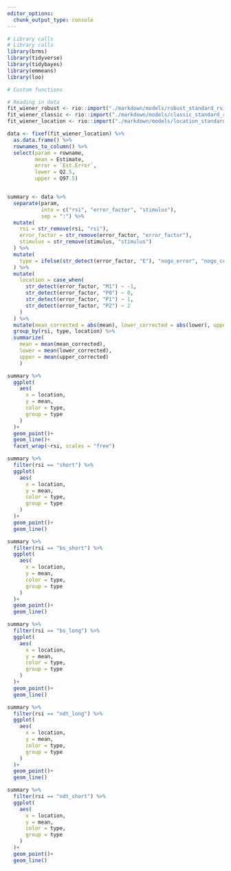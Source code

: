 ```yaml
---
editor_options:
  chunk_output_type: console
---
```

```r
# Library calls
# Library calls
library(brms)
library(tidyverse)
library(tidybayes)
library(emmeans)
library(loo)
```

```r
# Custom functions

```

```r
# Reading in data
fit_wiener_robust <- rio::import("./markdown/models/robust_standard_rsi_err2023-02-15.rda")
fit_wiener_classic <- rio::import("./markdown/models/classic_standard_rsi_err_2023-02-15.rda")
fit_wiener_location <- rio::import("./markdown/models/location_standard_rsi_err_2023-02-19.rda")
```

```r
data <- fixef(fit_wiener_location) %>%
  as.data.frame() %>% 
  rownames_to_column() %>% 
  select(param = rowname,
         mean = Estimate,
         error = `Est.Error`,
         lower = Q2.5,
         upper = Q97.5)


summary <- data %>% 
  separate(param,
           into = c("rsi", "error_factor", "stimulus"),
           sep = ":") %>% 
  mutate(
    rsi = str_remove(rsi, "rsi"),
    error_factor = str_remove(error_factor, "error_factor"),
    stimulus = str_remove(stimulus, "stimulus")
  ) %>% 
  mutate(
    type = ifelse(str_detect(error_factor, "E"), "nogo_error", "nogo_correct")
  ) %>% 
  mutate(
    location = case_when(
      str_detect(error_factor, "M1") ~ -1,
      str_detect(error_factor, "P0") ~ 0,
      str_detect(error_factor, "P1") ~ 1,
      str_detect(error_factor, "P2") ~ 2
    )
  ) %>% 
  mutate(mean_corrected = abs(mean), lower_corrected = abs(lower), upper_corrected = abs(upper)) %>% 
  group_by(rsi, type, location) %>% 
  summarize(
    mean = mean(mean_corrected),
    lower = mean(lower_corrected), 
    upper = mean(upper_corrected)
    )

summary %>% 
  ggplot(
    aes(
      x = location,
      y = mean,
      color = type,
      group = type
    )
  )+
  geom_point()+
  geom_line()+
  facet_wrap(~rsi, scales = "free")

summary %>% 
  filter(rsi == "short") %>% 
  ggplot(
    aes(
      x = location,
      y = mean,
      color = type,
      group = type
    )
  )+
  geom_point()+
  geom_line()

summary %>% 
  filter(rsi == "bs_short") %>% 
  ggplot(
    aes(
      x = location,
      y = mean,
      color = type,
      group = type
    )
  )+
  geom_point()+
  geom_line()

summary %>% 
  filter(rsi == "bs_long") %>% 
  ggplot(
    aes(
      x = location,
      y = mean,
      color = type,
      group = type
    )
  )+
  geom_point()+
  geom_line()

summary %>% 
  filter(rsi == "ndt_long") %>% 
  ggplot(
    aes(
      x = location,
      y = mean,
      color = type,
      group = type
    )
  )+
  geom_point()+
  geom_line()

summary %>% 
  filter(rsi == "ndt_short") %>% 
  ggplot(
    aes(
      x = location,
      y = mean,
      color = type,
      group = type
    )
  )+
  geom_point()+
  geom_line()
```

